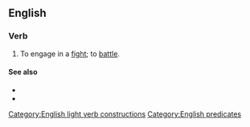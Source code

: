 ==English==

===Verb===
{{en-verb|does battle|doing battle|did battle|done battle}}

# {{lb|en|intransitive}} To engage in a [[fight]]; to [[battle#Verb|battle]].

====See also====
* {{l|en|give battle}}
* {{l|en|battle it out}}

[[Category:English light verb constructions]]
[[Category:English predicates]]